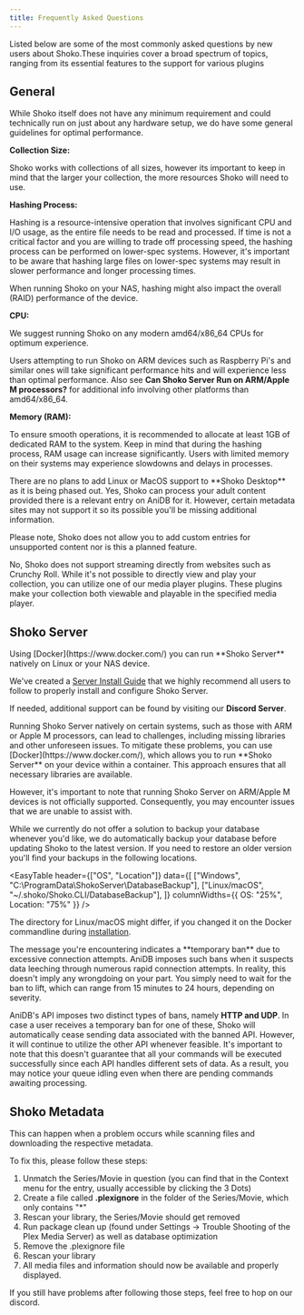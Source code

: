 ```yaml
---
title: Frequently Asked Questions
---
```



Listed below are some of the most commonly asked questions by new users about Shoko.These inquiries cover a broad
spectrum of topics, ranging from its essential features to the support for various plugins

## General

<Accordion title='What Are The System Requirements?'>
  While Shoko itself does not have any minimum requirement and could technically run on just about any hardware setup,
  we do have some general guidelines for optimal performance.

  **Collection Size:**

  Shoko works with collections of all sizes, however its important to keep in mind that the larger your collection,
  the more resources Shoko will need to use.

  **Hashing Process:**

  Hashing is a resource-intensive operation that involves significant CPU and I/O usage, as the entire file needs to
  be read and processed. If time is not a critical factor and you are willing to trade off processing speed, the
  hashing process can be performed on lower-spec systems. However, it's important to be aware that hashing large files
  on lower-spec systems may result in slower performance and longer processing times.

  When running Shoko on your NAS, hashing might also impact the overall (RAID) performance of the device.

  **CPU:**

  We suggest running Shoko on any modern amd64/x86_64 CPUs for optimum experience.

  Users attempting to run Shoko on ARM devices such as Raspberry Pi's and similar ones will take significant
  performance hits and will experience less than optimal performance. Also see **Can Shoko Server Run on ARM/Apple M
  processors?**
  for additional info involving other platforms than amd64/x86_64.

  **Memory (RAM):**

  To ensure smooth operations, it is recommended to allocate at least 1GB of dedicated RAM to the system. Keep in mind
  that during the hashing process, RAM usage can increase significantly. Users with limited memory on their systems
  may experience slowdowns and delays in processes.
</Accordion>

<Accordion title='What About Shoko Desktop on Linux/MacOS?'>
  There are no plans to add Linux or MacOS support to **Shoko Desktop** as it is being phased out.
</Accordion>

<Accordion title='Does Shoko Support Adult Content?'>
  Yes, Shoko can process your adult content provided there is a relevant entry on AniDB for it. However, certain
  metadata sites may not support it so its possible you'll be missing additional information.

  Please note, Shoko does not allow you to add custom entries for unsupported content nor is this a planned feature.
</Accordion>

<Accordion title='Does Shoko Support Streaming From Different Websites?'>
  No, Shoko does not support streaming directly from websites such as Crunchy Roll.
</Accordion>

<Accordion title='Does Shoko Allow Me to Stream my Collection?'>
  While it's not possible to directly view and play your collection, you can utilize one of our media player plugins.
  These plugins make your collection both viewable and playable in the specified media player.
</Accordion>

## Shoko Server

<Accordion title='Does Shoko Server Run on Linux/NAS?'>
  Using [Docker](https://www.docker.com/) you can run **Shoko Server** natively on Linux or your NAS device.

  We've created a [Server Install Guide](/getting-started/installing-shoko-server) that we highly recommend all users
  to follow to properly install and configure Shoko Server.

  If needed, additional support can be found by visiting our **Discord Server**.
</Accordion>

<Accordion title='Can Shoko Server Run on ARM/Apple M processors?'>
  Running Shoko Server natively on certain systems, such as those with ARM or Apple M processors, can lead to
  challenges, including missing libraries and other unforeseen issues. To mitigate these problems, you can use
  [Docker](https://www.docker.com/), which allows you to run **Shoko Server** on your device within a container.
  This approach ensures that all necessary libraries are available.

  However, it's important to note that running Shoko Server on ARM/Apple M devices is not officially supported.
  Consequently, you may encounter issues that we are unable to assist with.
</Accordion>

<Accordion title='How Do I Backup My Collection?'>
  While we currently do not offer a solution to backup your database whenever you'd like, we do automatically backup
  your database before updating Shoko to the latest version. If you need to restore an older version you'll find your
  backups in the following locations.

  <EasyTable
    header={["OS", "Location"]}
    data={[
      ["Windows", "C:\\ProgramData\\ShokoServer\\DatabaseBackup"],
      ["Linux/macOS", "~/.shoko/Shoko.CLI/DatabaseBackup"],
    ]}
    columnWidths={{ OS: "25%", Location: "75%" }}
  />

  The directory for Linux/macOS might differ, if you changed it on the Docker commandline during
  [installation](/getting-started/installing-shoko-server).
</Accordion>

<Accordion title="I've Been Banned From AniDB">
  The message you're encountering indicates a **temporary ban** due to excessive connection attempts. AniDB imposes such
  bans when it suspects data leeching through numerous rapid connection attempts. In reality, this doesn't imply any
  wrongdoing on your part. You simply need to wait for the ban to lift, which can range from 15 minutes to 24 hours,
  depending on severity.

  AniDB's API imposes two distinct types of bans, namely **HTTP and UDP**. In case a user receives a temporary ban for one
  of these, Shoko will automatically cease sending data associated with the banned API. However, it will continue to
  utilize the other API whenever feasible. It's important to note that this doesn't guarantee that all your commands
  will be executed successfully since each API handles different sets of data. As a result, you may notice your queue
  idling even when there are pending commands awaiting processing.

</Accordion>

## Shoko Metadata

<Accordion title='Fixing Missing Posters/Information In Plex When Using ShokoMetadata?'>
  This can happen when a problem occurs while scanning files and downloading the respective metadata.

  To fix this, please follow these steps:

  1. Unmatch the Series/Movie in question (you can find that in the Context menu for the entry, usually accessible by
  clicking the 3 Dots)
  2. Create a file called **.plexignore** in the folder of the Series/Movie, which only contains "\*"
  3. Rescan your library, the Series/Movie should get removed
  4. Run package clean up (found under Settings -> Trouble Shooting of the Plex Media Server) as well as database
  optimization
  5. Remove the .plexignore file
  6. Rescan your library
  7. All media files and information should now be available and properly displayed.

  If you still have problems after following those steps, feel free to hop on our discord.
</Accordion>
